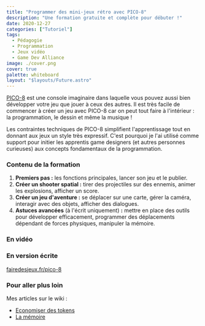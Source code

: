 ```yaml
---
title: "Programmer des mini-jeux rétro avec PICO-8"
description: "Une formation gratuite et complète pour débuter !"
date: 2020-12-27
categories: ["Tutoriel"]
tags:
  - Pédagogie
  - Programmation
  - Jeux vidéo
  - Game Dev Alliance
image: ./cover.png
cover: true
palette: whiteboard
layout: "$layouts/Future.astro"
---
```


[PICO-8](https://www.lexaloffle.com/pico-8.php) est une console imaginaire dans laquelle vous pouvez aussi bien développer votre jeu que jouer à ceux des autres. Il est très facile de commencer à créer un jeu avec PICO-8 car on peut tout faire à l'intérieur : la programmation, le dessin et même la musique !

Les contraintes techniques de PICO-8 simplifient l'apprentissage tout en donnant aux jeux un style très expressif. C'est pourquoi je l'ai utilisé comme support pour initier les apprentis game designers (et autres personnes curieuses) aux concepts fondamentaux de la programmation.

### Contenu de la formation

1. **Premiers pas :** les fonctions principales, lancer son jeu et le publier.
2. **Créer un shooter spatial :** tirer des projectiles sur des ennemis, animer les explosions, afficher un score.
3. **Créer un jeu d'aventure :** se déplacer sur une carte, gérer la caméra, interagir avec des objets, afficher des dialogues.
4. **Astuces avancées** (à l'écrit uniquement) **:** mettre en place des outils pour développer efficacement, programmer des déplacements dépendant de forces physiques, manipuler la mémoire.

### En vidéo


<YouTube id="https://www.youtube.com/watch?v=YXbR0eqPoAw&list=PLHKUrXMrDS5t3ibCCh412ZAy0slIv3jeE&index=1" />

### En version écrite

[fairedesjeux.fr/pico-8](https://fairedesjeux.fr/pico-8/)

### Pour aller plus loin

Mes articles sur le wiki :

- [Economiser des tokens](https://wiki.gamedevalliance.fr/pico-8/tokens/)
- [La mémoire](https://wiki.gamedevalliance.fr/pico-8/memoire/)
